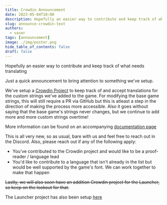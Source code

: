 ---
title: Crowdin Announcement
date: 2023-05-04T10:00
description: Hopefully an easier way to contribute and keep track of what needs translating
slug: announce-crowdin-text
authors:
  - vaser
tags: [announcement]
image: ./img/poster.png
hide_table_of_contents: false
draft: false
---

Hopefully an easier way to contribute and keep track of what needs translating

<!--truncate-->

Just a quick announcement to bring attention to something we've setup.

We've setup a [Crowdin Project](https://crowdin.com/project/opengoal) to keep track of and accept translations for the custom strings we've added to the game. For modifying the base game strings, this will still require a PR via GitHub but this is atleast a step in the direction of making the process more accessible. Also it goes without saying that the base game's strings never changes, but we continue to add more and more custom strings overtime!

More information can be found on an accompanying [documentation page](/docs/contributing/text-translations)

This is all very new, so as usual, bare with us and feel free to reach out in the Discord.  Also, please reach out if any of the following apply:
- You've contributed to the Crowdin project and would like to be a proof-reader / language lead
- You'd like to contribute to a language that isn't already in the list but would be well supported by the game's font.  We can work together to make that happen

~~Lastly, we will also soon have an addition Crowdin project for the Launcher, so keep on the lookout for that.~~

The Launcher project has also been setup [here](https://crowdin.com/project/opengoal-launcher)
